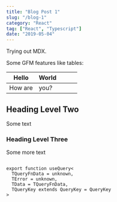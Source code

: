 ```yaml
---
title: "Blog Post 1"
slug: "/blog-1"
category: "React"
tag: ["React", "Typescript"]
date: "2019-05-04"
---
```



Trying out MDX.

Some GFM features like tables:

| Hello   | World |   |   |   |
|---------|-------|---|---|---|
| How are | you?  |   |   |   |

## Heading Level Two

<Test/>
Some text

### Heading Level Three

Some more text

```tsx

export function useQuery<
  TQueryFnData = unknown,
  TError = unknown,
  TData = TQueryFnData,
  TQueryKey extends QueryKey = QueryKey
>

```